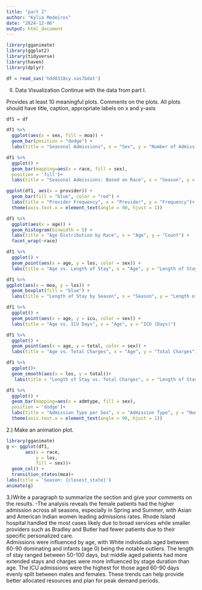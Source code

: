 ```yaml
---
title: "part 2"
author: "Kylia Medeiros"
date: "2024-12-06"
output: html_document
---
```

```r
library(gganimate)
library(ggplot2)
library(tidyverse)
library(haven)
library(dplyr)
```



```r
df = read_sas('hdd0318cy.sas7bdat')
```

II. Data Visualization
Continue with the data from part I.

Provides at least 10 meaningful plots. Comments on the plots. All plots should have title, caption, appropriate labels on x and y-axis
```r
df1 = df
```

```r
df1 %>%
  ggplot(aes(x = sex, fill = moa)) +
  geom_bar(position = "dodge") +
  labs(title = "Seasonal Admissions", x = "Sex", y = "Number of Admissions")
```


```r
df1 %>% 
  ggplot() +
  geom_bar(mapping=aes(x = race, fill = sex),
  position = 'fill')+
  labs(title = "Seasonal Admissions: Based on Race", x = "Season", y = "Number of Admissions")
```


```r
ggplot(df1, aes(x = provider)) +
  geom_bar(fill = "blue", color = "red") +
  labs(title = "Provider Frequency", x = "Provider", y = "Frequency")+
  theme(axis.text.x = element_text(angle = 90, hjust = 1))
```


```r
df1 %>%
  ggplot(aes(x = age)) +
  geom_histogram(binwidth = 5) +
  labs(title = "Age Distribution by Race", x = "Age", y = "Count") +
  facet_wrap(~race)
```


```r
df1 %>% 
  ggplot() +
  geom_point(aes(x = age, y = los, color = sex)) +
  labs(title = "Age vs. Length of Stay", x = "Age", y = "Length of Stay (Days)")
```


```r
df1 %>% 
ggplot(aes(x = moa, y = los)) +
  geom_boxplot(fill = "blue") +
  labs(title = "Length of Stay by Season", x = "Season", y = "Length of Stay (Days)")
```

```r
df1 %>% 
  ggplot() +
  geom_point(aes(x = age, y = icu, color = sex)) +
  labs(title = "Age vs. ICU Days", x = "Age", y = "ICU (Days)")
```


```r
df1 %>% 
  ggplot() +
  geom_point(aes(x = age, y = total, color = sex)) +
  labs(title = "Age vs. Total Charges", x = "Age", y = "Total Charges")
```

```r
df1 %>% 
  ggplot()+
  geom_smooth(aes(x = los, y = total))+
   labs(title = "Length of Stay vs. Total Charges", x = "Length of Stay", y = "Total Charges")
```



```r
df1 %>% 
  ggplot() +
  geom_bar(mapping=aes(x = admtype, fill = sex),
  position = 'dodge')+
  labs(title = "Admission Type per Sex", x = "Admission Type", y = "Number of Admissions")+
  theme(axis.text.x = element_text(angle = 90, hjust = 1))
```


2.) Make an animation plot.
```r
library(gganimate)
g <- ggplot(df1, 
       aes(x = race, 
           y = los, 
           fill = sex))+
  geom_col() + 
  transition_states(moa)+
labs(title = 'Season: {closest_state}')
animate(g)
```


3.)Write a paragraph to summarize the section and give your comments on the results.
-The analysis reveals the female patients had the higher admission across all seasons, especially in Spring and Summer, with Asian and American Indian women leading admissions rates. Rhode Island hospital handled the most cases likely due to broad services while smaller providers such as Bradley and Butler had fewer patients due to their specific personalized care.  
Admissions were influenced by age, with White individuals aged between 60-90 dominating and infants (age 0) being the notable outliers. The length of stay ranged between 50-100 days, but middle aged patients had more extended stays and charges were more influenced by stage duration than age. The ICU admissions were the highest for those aged 60-90 days evenly split between males and females. These trends can help provide better allocated resources and plan for peak demand periods.
